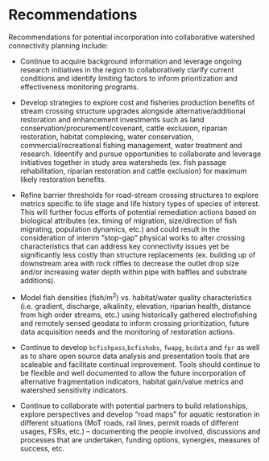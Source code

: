 # Recommendations

Recommendations for potential incorporation into collaborative watershed connectivity planning include:


 * Continue to acquire background information and leverage ongoing research initiatives in the region to collaboratively clarify current conditions and identify limiting factors to inform prioritization and effectiveness monitoring programs.  
 
 * Develop strategies to explore cost and fisheries production benefits of stream crossing structure upgrades alongside alternative/additional restoration and enhancement investments such as land conservation/procurement/covenant, cattle exclusion, riparian restoration, habitat complexing, water conservation, commercial/recreational fishing management, water treatment and research. Ideentify and pursue opportunities to collaborate and leverage initiatives together in study area watersheds (ex. fish passage rehabilitation, riparian restoration and cattle exclusion) for maximum likely restoration benefits.
 
 * Refine barrier thresholds for road-stream crossing structures to explore metrics specific to life stage and life history types of species of interest. This will further focus efforts of potential remediation actions based on biological attributes (ex. timing of migration, size/direction of fish migrating, population dynamics, etc.) and could result in the consideration of interim "stop-gap" physical works to alter crossing characteristics that can address key connectivity issues yet be significantly less costly than structure replacements (ex. building up of downstream area with rock riffles to decrease the outlet drop size and/or increasing water depth within pipe with baffles and substrate additions).
 
 * Model fish densities (fish/m^2^) vs. habitat/water quality characteristics (i.e. gradient, discharge, alkalinity, elevation, riparian health, distance from high order streams, etc.) using historically gathered electrofishing and remotely sensed geodata to inform crossing prioritization, future data acquisition needs and the monitoring of restoration actions.

  * Continue to develop `bcfishpass`,`bcfishobs`, `fwapg`, `bcdata` and `fpr` as well as to share open source data analysis and presentation tools that are scaleable and facilitate continual improvement.  Tools should continue to be flexible and well documented to allow the future incorporation of alternative fragmentation indicators, habitat gain/value metrics and watershed sensitivity indicators.
 
 * Continue to collaborate with potential partners to build relationships, explore perspectives and develop “road maps” for aquatic restoration in different situations (MoT roads, rail lines, permit roads of different usages, FSRs, etc.) – documenting the people involved, discussions and processes that are undertaken, funding options, synergies, measures of success, etc. 



